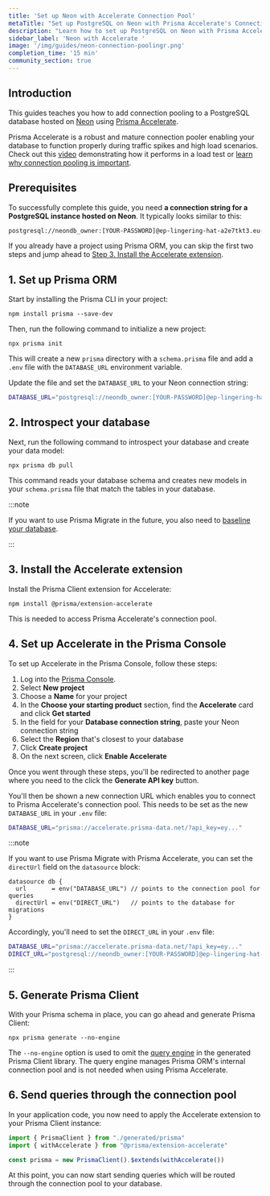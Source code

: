```yaml
---
title: 'Set up Neon with Accelerate Connection Pool'
metaTitle: "Set up PostgreSQL on Neon with Prisma Accelerate's Connection Pool"
description: "Learn how to set up PostgreSQL on Neon with Prisma Accelerate's Connection Pool"
sidebar_label: 'Neon with Accelerate '
image: '/img/guides/neon-connection-poolingr.png'
completion_time: '15 min'
community_section: true
---
```


## Introduction

This guides teaches you how to add connection pooling to a PostgreSQL database hosted on [Neon](https://neon.tech/) using [Prisma Accelerate](/accelerate). 

Prisma Accelerate is a robust and mature connection pooler enabling your database to function properly during traffic spikes and high load scenarios. Check out this [video](https://www.youtube.com/watch?v=cnL75if6Aq0) demonstrating how it performs in a load test or [learn why connection pooling is important](https://www.prisma.io/blog/saving-black-friday-with-connection-pooling).

## Prerequisites

To successfully complete this guide, you need **a connection string for a PostgreSQL instance hosted on Neon**. It typically looks similar to this:

```bash no-copy
postgresql://neondb_owner:[YOUR-PASSWORD]@ep-lingering-hat-a2e7tkt3.eu-central-1.aws.neon.tech/neondb?sslmode=require
```

If you already have a project using Prisma ORM, you can skip the first two steps and jump ahead to [Step 3. Install the Accelerate extension](#step-3-install-the-accelerate-extension).

## 1. Set up Prisma ORM

Start by installing the Prisma CLI in your project:

```
npm install prisma --save-dev
```

Then, run the following command to initialize a new project:

```
npx prisma init
```

This will create a new `prisma` directory with a `schema.prisma` file and add a `.env` file with the `DATABASE_URL` environment variable.

Update the file and set the `DATABASE_URL` to your Neon connection string:

```bash file=.env
DATABASE_URL="postgresql://neondb_owner:[YOUR-PASSWORD]@ep-lingering-hat-a2e7tkt3.eu-central-1.aws.neon.tech/neondb?sslmode=require"
```

## 2. Introspect your database

Next, run the following command to introspect your database and create your data model:

```terminal
npx prisma db pull
```

This command reads your database schema and creates new models in your `schema.prisma` file that match the tables in your database.

:::note

If you want to use Prisma Migrate in the future, you also need to [baseline your database](/orm/prisma-migrate/workflows/baselining). 

:::

## 3. Install the Accelerate extension

Install the Prisma Client extension for Accelerate:

```terminal
npm install @prisma/extension-accelerate
```

This is needed to access Prisma Accelerate's connection pool.

## 4. Set up Accelerate in the Prisma Console

To set up Accelerate in the Prisma Console, follow these steps:

1. Log into the [Prisma Console](https://console.prisma.io).
1. Select **New project**
1. Choose a **Name** for your project
1. In the **Choose your starting product** section, find the **Accelerate** card and click **Get started**
1. In the field for your **Database connection string**, paste your Neon connection string
1. Select the **Region** that's closest to your database
1. Click **Create project**
1. On the next screen, click **Enable Accelerate**

Once you went through these steps, you'll be redirected to another page where you need to the click the **Generate API key** button.

You'll then be shown a new connection URL which enables you to connect to Prisma Accelerate's connection pool. This needs to be set as the new `DATABASE_URL` in your `.env` file:

```bash file=.env
DATABASE_URL="prisma://accelerate.prisma-data.net/?api_key=ey..."
```

:::note

If you want to use Prisma Migrate with Prisma Accelerate, you can set the `directUrl` field on the `datasource` block:

```prisma file=schema.prisma
datasource db {
  url       = env("DATABASE_URL") // points to the connection pool for queries
  directUrl = env("DIRECT_URL")   // points to the database for migrations
}
```

Accordingly, you'll need to set the `DIRECT_URL` in your `.env` file:

```bash file=.env
DATABASE_URL="prisma://accelerate.prisma-data.net/?api_key=ey..."
DIRECT_URL="postgresql://neondb_owner:[YOUR-PASSWORD]@ep-lingering-hat-a2e7tkt3.eu-central-1.aws.neon.tech/neondb?sslmode=require"
```

:::

## 5. Generate Prisma Client

With your Prisma schema in place, you can go ahead and generate Prisma Client:

```
npx prisma generate --no-engine
```

The `--no-engine` option is used to omit the [query engine](/orm/more/under-the-hood/engines) in the generated Prisma Client library. The query engine manages Prisma ORM's internal connection pool and is not needed when using Prisma Accelerate.

## 6. Send queries through the connection pool

In your application code, you now need to apply the Accelerate extension to your Prisma Client instance:

```ts
import { PrismaClient } from "./generated/prisma"
import { withAccelerate } from "@prisma/extension-accelerate"

const prisma = new PrismaClient().$extends(withAccelerate())
```

At this point, you can now start sending queries which will be routed through the connection pool to your database.